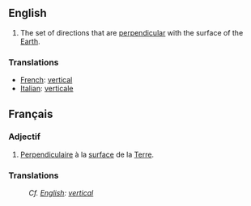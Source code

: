 ==English==
#The set of directions that are [[perpendicular]] with the surface of the [[Earth]].
=== Translations === 
*[[French]]: [[vertical]]
*[[Italian]]: [[verticale]]
==Français==
===Adjectif===
#[[Perpendiculaire]] à la [[surface]] de la [[Terre]].
=== Translations === 
:''Cf. [[English]]: [[vertical]]''